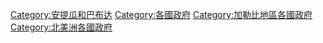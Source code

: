 {{Commons category|Government of Antigua and Barbuda}}

[[Category:安提瓜和巴布达|Category:安提瓜和巴布达]]
[[Category:各國政府|Category:各國政府]]
[[Category:加勒比地區各國政府|Category:加勒比地區各國政府]]
[[Category:北美洲各國政府|Category:北美洲各國政府]]